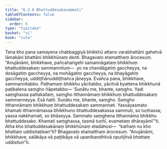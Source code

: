 ```yaml
---
title: "6.3.6 Bhattuddesakasammuti"
tableOfContents: false
sidebar:
  order: 6
type: "tipitaka"
basket: "vi"
book: "cula"
---
```



<DynamicBreadcrumb />

<Division number="326" book="cula">

<Paragraph number="1431" book="cula">
Tena kho pana samayena chabbaggiyā bhikkhū attano varabhattāni gahetvā lāmakāni bhattāni bhikkhūnaṃ denti. Bhagavato etamatthaṃ ārocesuṃ. “Anujānāmi, bhikkhave, pañcahaṅgehi samannāgataṃ bhikkhuṃ bhattuddesakaṃ sammannituṃ—  yo na chandāgatiṃ gaccheyya, na dosāgatiṃ gaccheyya, na mohāgatiṃ gaccheyya, na bhayāgatiṃ gaccheyya, uddiṭṭhānuddiṭṭhañca jāneyya. Evañca pana, bhikkhave, sammannitabbo. Paṭhamaṃ bhikkhu yācitabbo, yācitvā byattena bhikkhunā paṭibalena saṃgho ñāpetabbo—
</Paragraph>

<Paragraph number="1432" book="cula">
‘Suṇātu me, bhante, saṃgho. Yadi saṃghassa pattakallaṃ, saṃgho itthannāmaṃ bhikkhuṃ bhattuddesakaṃ sammanneyya. Esā ñatti.
</Paragraph>

<Paragraph number="1433" book="cula">
Suṇātu me, bhante, saṃgho. Saṃgho itthannāmaṃ bhikkhuṃ bhattuddesakaṃ sammannati. Yassāyasmato khamati itthannāmassa bhikkhuno bhattuddesakassa sammuti, so tuṇhassa; yassa nakkhamati, so bhāseyya.
</Paragraph>

<Paragraph number="1434" book="cula">
Sammato saṃghena itthannāmo bhikkhu bhattuddesako. Khamati saṃghassa, tasmā tuṇhī, evametaṃ dhārayāmī’”ti.
</Paragraph>

<Paragraph number="1435" book="cula">
Atha kho bhattuddesakānaṃ bhikkhūnaṃ etadahosi—  “kathaṃ nu kho bhattaṃ uddisitabban”ti? Bhagavato etamatthaṃ ārocesuṃ. “Anujānāmi, bhikkhave, salākāya vā paṭṭikāya vā upanibandhitvā opuñjitvā bhattaṃ uddisitun”ti.
</Paragraph>
</Division>